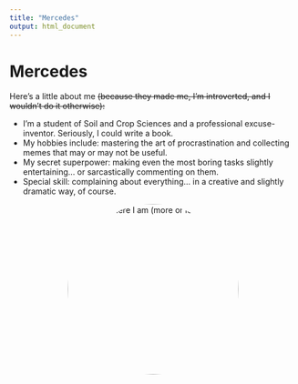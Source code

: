 ```yaml
---
title: "Mercedes"
output: html_document
---
```


# Mercedes

Here’s a little about me ~~(because they made me, I’m introverted, and I wouldn’t do it otherwise):~~

-   I’m a student of Soil and Crop Sciences and a professional excuse-inventor. Seriously, I could write a book.
-   My hobbies include: mastering the art of procrastination and collecting memes that may or may not be useful.
-   My secret superpower: making even the most boring tasks slightly entertaining… or sarcastically commenting on them.
-   Special skill: complaining about everything… in a creative and slightly dramatic way, of course.

::: {style="text-align:center;"}
<img src="images/image1.png" alt="Here I am (more or less)" style="width:300px; height:300px; border-radius:50%;"/>
:::

